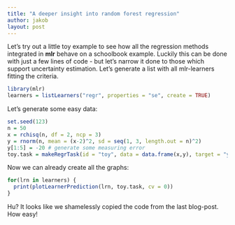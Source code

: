 ```yaml
---
title: "A deeper insight into random forest regression"
author: jakob
layout: post
---
```


Let's try out a little toy example to see how all the regression methods integrated in **mlr** behave on a schoolbook example.
Luckily this can be done with just a few lines of code - but let's narrow it done to those which support uncertainty estimation.
<!-- more -->
Let's generate a list with all mlr-learners fitting the criteria.
```r
library(mlr)
learners = listLearners("regr", properties = "se", create = TRUE)
```


Let's generate some easy data:
```r
set.seed(123)
n = 50
x = rchisq(n, df = 2, ncp = 3)
y = rnorm(n, mean = (x-2)^2, sd = seq(1, 3, length.out = n)^2)
y[1:5] = -20 # generate some measuring error
toy.task = makeRegrTask(id = "toy", data = data.frame(x,y), target = "y")
```

Now we can already create all the graphs:
```r
for(lrn in learners) {
  print(plotLearnerPrediction(lrn, toy.task, cv = 0))
}
```

Hu? It looks like we shamelessly copied the code from the last blog-post.
How easy!
